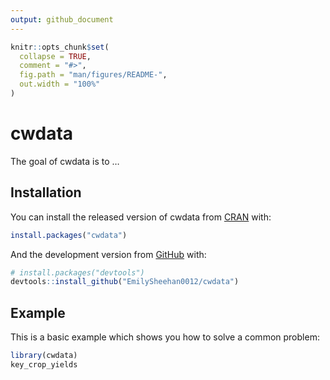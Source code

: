 ```yaml
---
output: github_document
---
```


<!-- README.md is generated from README.Rmd. Please edit that file -->

```r
knitr::opts_chunk$set(
  collapse = TRUE,
  comment = "#>",
  fig.path = "man/figures/README-",
  out.width = "100%"
)
```

# cwdata

<!-- badges: start -->
<!-- badges: end -->

The goal of cwdata is to ...

## Installation

You can install the released version of cwdata from [CRAN](https://CRAN.R-project.org) with:

``` r
install.packages("cwdata")
```

And the development version from [GitHub](https://github.com/) with:

``` r
# install.packages("devtools")
devtools::install_github("EmilySheehan0012/cwdata")
```
## Example

This is a basic example which shows you how to solve a common problem:

```r
library(cwdata)
key_crop_yields
```
